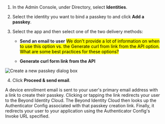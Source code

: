 1. In the Admin Console, under Directory, select **Identities**.

2. Select the identity you want to bind a passkey to and click **Add a passkey**.

3. Select the app and then select one of the two delivery methods:

   - **Send an email to user** <mark>We don't provide a lot of information on when to use this option vs. the Generate curl from link from the API option. What are some best practices for these options?</mark>

   - **Generate curl form link from the API**

  ![Create a new passkey dialog box](../../docs/images/create-a-new-passkey.png)

4. Click **Proceed & send email**. 

  A device enrollment email is sent to your user's primary email address with a link to create their passkey. Clicking or tapping the link redirects your user to the Beyond Identity Cloud. The Beyond Identity Cloud then looks up the Authenticator Config associated with that passkey creation link. Finally, it redirects your user to your application using the Authenticator Config's Invoke URL specified.